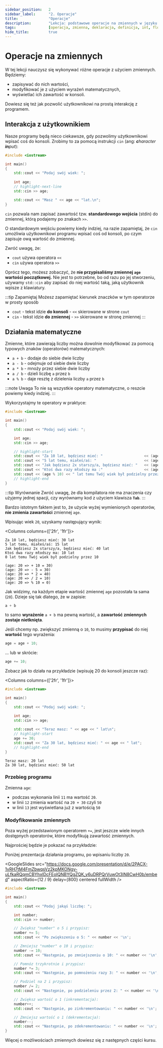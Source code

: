 ```yaml
---
sidebar_position:	2
sidebar_label:		"2. Operacje"
title:				"Operacje"
description:		"Lekcja: podstawowe operacje na zmiennych w języku C++"
tags:				[operacja, zmienna, deklaracja, definicja, int, float, char]
hide_title:			true
---
```


<!-- Presets -->

<!-- Components -->


<NotFinished/>

# Operacje na zmiennych

W tej lekcji nauczysz się wykonywać różne operacje z użyciem zmiennych. Będziemy:
- zapisywać do nich wartości,
- modyfikować je z użyciem wyrażeń matematycznych,
- wyświetlać ich zawartość w konsoli.

Dowiesz się też jak pozwolić użytkownikowi na prostą interakcję z programem.

## Interakcja z użytkownikiem

Nasze programy będą nieco ciekawsze, gdy pozwolimy użytkownikowi wpisać coś do konsoli.
Zrobimy to za pomocą instrukcji `cin` (ang: _**c**haracter **in**put_):

```cpp
#include <iostream>

int main()
{
	std::cout << "Podaj swój wiek: ";
	
	int age;
	// highlight-next-line
	std::cin >> age;

	std::cout << "Masz " << age << "lat.\n";
}
```

`cin` pozwala nam zapisać zawartość tzw. **standardowego wejścia** (stdin)
do zmiennej, którą podajemy po znakach `>>`.

O standardowym wejściu powiemy kiedy indziej, na razie zapamiętaj, że
`cin` umożliwia użytkownikowi programu wpisać coś od konsoli,
po czym zapisuje ową wartość do zmiennej.

Zwróć uwagę, że:
- `cout` używa operatora `<<`
- `cin` używa operatora `>>`

Oprócz tego, możesz zobaczyć, że **nie przypisaliśmy zmiennej `age` wartości początkowej.**
Nie jest to potrzebne, bo od razu po jej stworzeniu, używamy `std::cin` aby zapisać
do niej wartość taką, jaką użytkownik wpisze z klawiatury.

:::tip Zapamiętaj
Możesz zapamiętać kierunek znaczków w tym operatorze w prosty sposób
- `cout` - tekst idzie **do konsoli** - `<<` skierowane w strone `cout`
- `cin` - tekst idzie **do zmiennej** - `>>` skierowane w stronę zmiennej
:::

## Działania matematyczne

Zmienne, które zawierają liczby można dowolnie modyfikować
za pomocą typowych znaków (operatorów) matematycznych:

- `a + b` - dodaje do siebie dwie liczby
- `a - b` - odejmuje od siebie dwie liczby
- `a * b` - mnoży przez siebie dwie liczby
- `a / b` - dzieli liczbę `a` przez `b`
- `a % b` - daje resztę z dzielenia liczby `a` przez `b`

:::note Uwaga
To nie są wszystkie operatory matematyczne, o reszcie powiemy
kiedy indziej.
:::

Wykorzystajmy te operatory w praktyce:

```cpp
#include <iostream>

int main()
{
	std::cout << "Podaj swój wiek: ";

	int age;
	std::cin >> age;

	// highlight-start
	std::cout << "Za 10 lat, będziesz mieć: "					<< (age + 10)	<< " lat\n";
	std::cout << "5 lat temu, miałeś/aś: "						<< (age - 5)	<< " lat\n";
	std::cout << "Jak będziesz 2x starszy/a, będziesz mieć: "	<< (age * 2)	<< " lat\n";
	std::cout << "Ktoś dwa razy młodszy ma :"					<< (age / 2)	<< " lat\n";
	std::cout << (age % 10) << " lat temu Twój wiek był podzielny przez 10";
	// highlight-end
}
```

:::tip Wyrównanie
Zwróć uwagę, że dla kompilatora nie ma znaczenia czy użyjemy jednej spacji, czy wyrównamy kod
z użyciem klawisza **`Tab`**.
:::

Bardzo istotnym faktem jest to, że użycie wyżej wymienionych operatorów,
**nie zmienia zawartości** zmiennej `age`.

Wpisując wiek `20`, uzyskamy następujący wynik:

<Columns columns={['2fr', '1fr']}>
<div>

```plaintext title="Konsola"
Za 10 lat, będziesz mieć: 30 lat
5 lat temu, miałeś/aś: 15 lat
Jak będziesz 2x starszy/a, będziesz mieć: 40 lat
Ktoś dwa razy młodszy ma: 10 lat
0 lat temu Twój wiek był podzielny przez 10
```

</div>

<div>

```plaintext title="Opis"
(age: 20 => + 10 = 30)
(age: 20 => - 5 = 30)
(age: 20 => * 2 = 40)
(age: 20 => / 2 = 10)
(age: 20 => % 10 = 0)
```

</div>
</Columns>


Jak widzimy, na każdym etapie wartość zmiennej `age` pozostała ta sama (`20`).
Dzieje się tak dlatego, że w zapisie:
```cpp
a + b
```

to samo **wyrażenie** `a + b` ma pewną wartość, a **zawartość zmiennych zostaje nietknięta**.

Jeśli chcemy np. zwiększyć zmienną o `10`, to musimy **przypisać** do niej
**wartość** tego wyrażenia:

```cpp
age = age + 10;
```

... lub w skrócie:

```cpp
age += 10;
```

Zobacz jak to działa na przykładzie (wpisuję 20 do konsoli jeszcze raz):

<Columns columns={['2fr', '1fr']}>
<div>

<CustomCodeBlock lineNumbers>

```cpp title="🔹 main.cpp"
#include <iostream>

int main()
{
	std::cout << "Podaj swój wiek: ";

	int age;
	std::cin >> age;
	
	std::cout << "Teraz masz: " << age << " lat\n";
	// highlight-start
	age += 30;
	std::cout << "Za 30 lat, będziesz mieć: " << age << " lat";
	// highlight-end
}
```

</CustomCodeBlock>

</div>

<div>

```plaintext title="Wynik"
Teraz masz: 20 lat
Za 30 lat, będziesz mieć: 50 lat
```

</div>
</Columns>

### Przebieg programu

Zmienna `age`:

- podczas wykonania linii `11` ma wartość `20`.
- w linii `12` zmienia wartość na `20 + 30` czyli `50`
- w linii `13` jest wyświetlana już z wartością `50`

### Modyfikowanie zmiennych

Poza wyżej przedstawionym operatorem `+=`, jest jeszcze wiele innych
dostępnych operatorów, które modyfikują zawartość zmiennych.

Najprościej będzie je pokazać na przykładzie:

<Tabs>
<TabItem value="presentation" label="🖼 Prezentacja" default>

Poniżej prezentacja działania programu, po wpisaniu liczby `20`.

<!-- Source link: https://docs.google.com/presentation/d/1T7esXOx9Cdw31bxGFEK3My_jNqXxPMoQE8AUbQFILhs/edit?usp=sharing -->

<GoogleSlides
		src="https://docs.google.com/presentation/d/e/2PACX-1vRH7tM4FmZbwqsVz2kpMKONgv-uLfkaRQqmCBYhxlDcFEoIQNBYQgZQK_y6uDRPQrVuwOt3lN8CwH0b/embed"
		aspectRatio={12 / 9}
		delay={800}
		centered
		fullWidth
	/>

</TabItem>

<TabItem value="code" label="Kod">
<CustomCodeBlock lineNumbers maxLines={25} resizable>

```cpp title="🔹 main.cpp"
#include <iostream>

int main()
{
	std::cout << "Podaj jakąś liczbę: ";

	int number;
	std::cin >> number;

	// Zwiększ "number" o 5 i przypisz:
	number += 5;
	std::cout << "Po zwiększeniu o 5: " << number << '\n';

	// Zmniejsz "number" o 10 i przypisz:
	number -= 10;
	std::cout << "Następnie, po zmniejszeniu o 10: " << number << '\n';

	// Pomnóz trzykrotnie i przypisz:
	number *= 3;
	std::cout << "Następnie, po pomnożeniu razy 3: " << number << '\n';

	// Podziel na 2 i przypisz:
	number /= 2;
	std::cout << "Następnie, po podzieleniu przez 2: " << number << '\n';

	// Zwiększ wartość o 1 (inkrementacja):
	number++;
	std::cout << "Następnie, po zinkrementowaniu: " << number << '\n';

	// Zmniejsz wartość o 1 (dekrementacja):
	number--;
	std::cout << "Następnie, po zdekrementowaniu: " << number << '\n';
}
```

</CustomCodeBlock>
</TabItem>

</Tabs>

Więcej o możliwościach zmiennych dowiesz się z następnych części kursu.

